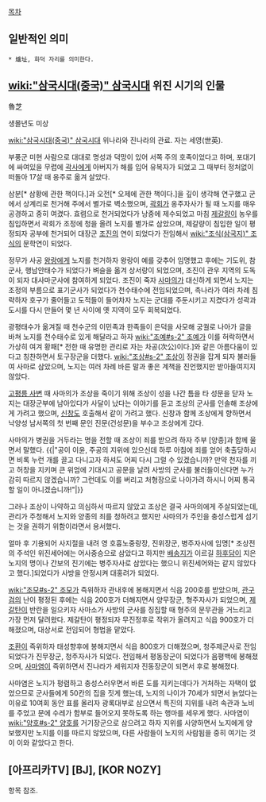 [[목차]]
== 일반적인 의미 ==
 * 爐址, 화덕 자리를 의미한다.

== [[wiki:"삼국시대(중국)" 삼국시대]] 위진 시기의 인물 ==
魯芝

생몰년도 미상

[[wiki:"삼국시대(중국)" 삼국시대]] 위나라와 진나라의 관료. 자는 세영(世英).

부풍군 미현 사람으로 대대로 명성과 덕망이 있어 서쪽 주의 호족이었다고 하며, 포대기에 싸여있을 무렵에 [[곽사]]에게 아버지가 해를 입어 유복자가 되었고 그 때부터 정처없이 떠돌아 17살 때 옹주로 옮겨 살았다.

삼분[* 삼황에 관한 책이다.]과 오전[* 오제에 관한 책이다.]을 깊이 생각해 연구했고 군에서 상계리로 천거해 주에서 별가로 벽소했으며, [[곽회]]가 옹주자사가 될 때 노지를 매우 공경하고 중히 여겼다. 효렴으로 천거되었다가 낭중에 제수되었고 마침 [[제갈량]]이 농우를 침입하면서 곽회가 조정에 청을 올려 노지를 별가로 삼았으며, 제갈량이 침입한 일이 평정되자 공부에 천거되어 대장군 [[조진]]의 연이 되었다가 전임해서 [[wiki:"조식(삼국지)" 조식]]의 문학연이 되었다.

정무가 사공 [[왕랑]]에게 노지를 천거하자 왕랑이 예를 갖추어 임명했고 후에는 기도위, 참군사, 행남안태수가 되었다가 벼슬을 옮겨 상서랑이 되었으며, 조진이 관우 지역의 도독이 되자 대사마군사에 참여하게 되었다. 조진이 죽자 [[사마의]]가 대신하게 되면서 노지는 조정의 부름으로 표기군사가 되었다가 천수태수에 전임되었으며, 촉나라가 여러 차례 침략하자 호구가 줄어들고 도적들이 들어차자 노지는 군대를 주둔시키고 지켰다가 성곽과 도시를 다시 만들어 몇 년 사이에 옛 지역이 모두 회복되었다.

광평태수가 옮겨질 때 천수군의 이민족과 한족들이 은덕을 사모해 궁궐로 나아가 글을 바쳐 노지를 천수태수로 있게 해달라고 하자 [[wiki:"조예#s-2" 조예]]가 이를 허락하면서 가상히 여겨 황패[* 전한 때 유명한 관리로 자는 차공(次公)이다.]와 같은 아름다움이 있다고 칭찬하면서 토구장군을 더했다. [[wiki:"조상#s-2" 조상]]이 정권을 잡게 되자 불러들여 사마로 삼았으며, 노지는 여러 차례 바른 말과 좋은 계책을 진언했지만 받아들여지지 않았다.

[[고평릉 사변]] 때 사마의가 조상을 죽이기 위해 조상이 성을 나간 틈을 타 성문을 닫자 노지는 대장군부에 남아있다가 사달이 났다는 이야기를 듣고 조상의 군사를 인솔해 조상에게 가려고 했으며, [[신창]]도 호출해서 같이 가려고 했다. 신창과 함께 조상에게 향하면서 낙양성 남서쪽의 첫 번째 문인 진문(건성문)을 부수고 조상에게 갔다.

사마의가 병권을 거두라는 명을 전할 때 조상이 죄를 받으려 하자 주부 [양종]과 함께 울면서 말했다.
{{|"공이 이윤, 주공의 지위에 있으신데 하루 아침에 죄를 얻어 축출당하시면 비록 누런 개를 끌고 다니고자 하셔도 어찌 다시 그럴 수 있겠습니까? 만약 천자를 끼고 허창을 지키며 큰 위엄에 기대시고 공문을 날려 사방의 군사를 불러들이신다면 누가 감히 따르지 않겠습니까? 그런데도 이를 버리고 처형장으로 나아가려 하시니 어찌 통곡할 일이 아니겠습니까!"|}}

그러나 조상이 나약하고 의심하서 따르지 않았고 조상은 결국 사마의에게 주살되었는데, 관리가 주청해서 노지와 양종의 죄를 청하려고 했지만 사마의가 주인을 충성스럽게 섬기는 것을 권하기 위함이라면서 용서했다.

얼마 후 기용되어 사지절을 내려 영 호흉노중랑장, 진위장군, 병주자사에 임명[* 조상전의 주석인 위진세어에는 어사중승으로 삼았다고 하지만 [[배송지]]가 이르길 [[하후담]]이 지은 노지의 명이나 간보의 진기에는 병주자사로 삼았다는 했으니 위진세어와는 같지 않았다고 했다.]되었다가 사방을 안정시켜 대홍려가 되었다.

[[wiki:"조모#s-2" 조모]]가 즉위하자 관내후에 봉해지면서 식읍 200호를 받았으며, [[관구검]]의 난이 평정된 후에는 식읍 200호가 더해지면서 양무장군, 형주자사가 되었으며, [[제갈탄]]이 반란을 일으키자 사마소가 사방의 군사를 징집할 때 형주의 문무관을 거느리고 가장 먼저 달려왔다. 제갈탄이 평정되자 무진정후로 작위가 올려지고 식읍 900호가 더해졌으며, 대상서로 전임되어 형법을 맡았다.

[[조환]]이 즉위하자 태성향후에 봉해지면서 식읍 800호가 더해졌으며, 청주제군사로 전임되었다가 진무장군, 청주자사가 되었다. 전임해서 평동장군이 되었다가 음평백에 봉해졌으며, [[사마염]]이 즉위하면서 진나라가 세워지자 진동장군이 되면서 후로 봉해졌다.

사마염은 노지가 펑렴하고 충성스러우면서 바른 도를 지키는데다가 거처하는 자택이 없었으므로 군사들에게 50칸의 집을 짓게 했는데, 노지의 나이가 70세가 되면서 늙었다는 이유로 10여회 동안 표를 올리자 광록대부로 삼으면서 특진의 지위를 내려 속관과 노비를 주었고 문에 수레가 함부로 들어오지 못하도록 하는 행마를 세우게 했다. 사마염이 [[wiki:"양호#s-2" 양호]]를 거기장군으로 삼으려고 하자 지위를 사양하면서 노지에게 양보했지만 노지를 이를 따르지 않았으며, 다른 사람들이 노지의 사람됨을 중히 여기는 것이 이와 같았다고 한다.

== [아프리카TV] [BJ], [KOR NOZY] ==
항목 참조.
